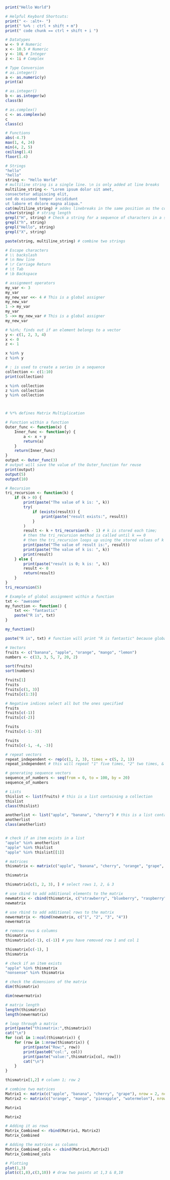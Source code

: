 
```R
print("Hello World")
```
```R
# Helpful Keybord Shortcuts:
print(" <- :alt+- ")
print(" %>% : ctrl + shift + m")
print(" code chunk == ctrl + shift + i ")
```

```r
# Datatypes
w <- 9 # Numeric
x <- 10.5 # Numeric
y <- 10L # Integer
z <- 1i # Complex
```


```r
# Type Conversion
# as.integer()
a <- as.numeric(y)
print(a)

# as.integer()
b <- as.integer(w)
class(b)

# as.complex()
c <- as.complex(w)
c
class(c)
```

```r
# Functions
abs(-4.7)
max(1, 4, 24)
min(4, 2, 5)
ceiling(1.4)
floor(1.4)
```

```r
# Strings
"hello"
"hello"
string <- "Hello World"
# multiline string is a single line. \n is only added at line breaks
multiline_string <- "Lorem ipsum dolor sit amet,
consectetur adipiscing elit,
sed do eiusmod tempor incididunt
ut labore et dolore magna aliqua."
cat(multiline_string) # addes linebreaks in the same position as the code
nchar(string) # string length
grepl("H", string) # Check a string for a sequence of characters in a string
grepl("h", string)
grepl("Hello", string)
grepl("X", string)

paste(string, multiline_string) # combine two strings
```

```r
# Escape characters
# \\ backslash
# \n New line
# \r Carriage Return
# \t Tab
# \b Backspace
```

```r
# assignment operators
my_var <- 3
my_var
my_new_var <<- 4 # This is a global assigner
my_new_var
1 -> my_var
my_var
5 ->> my_new_var # This is a global assigner
my_new_var

# %in%; finds out if an element belongs to a vector
y <- c(1, 2, 3, 4)
x <- 0
z <- 1

x %in% y
z %in% y

# : is used to create a series in a sequence
collection <- c(1:10)
print(collection)

x %in% collection
z %in% collection
y %in% collection



# %*% defines Matrix Multiplication
```

```r
# Function within a function
Outer_func <- function(x) {
    Inner_func <- function(y) {
        a <- x + y
        return(a)
    }
    return(Inner_func)
}
output <- Outer_func(3)
# output will save the value of the Outer_function for reuse
print(output)
output(5)
output(10)
```

```r
# Recursion
tri_recursion <- function(k) {
    if (k > 0) {
        print(paste("The value of k is: ", k))
        try(
            if (exists(result)) {
                print(paste("result exists:", result))
            }
        )
        result <- k + tri_recursion(k - 1) # k is stored each time;
        # then the tri_recursion method is called until k == 0
        # then the tri_recursion loops up using the stored values of k to complete the function from previous iterations
        print(paste("The value of result is:", result))
        print(paste("The value of k is: ", k))
        print(result)
    } else {
        print(paste("result is 0; k is: ", k))
        result <- 0
        return(result)
    }
}
tri_recursion(5)
```

```r
# Example of global assignment within a function
txt <- "awesome"
my_function <- function() {
    txt <<- "fantastic"
    paste("R is", txt)
}

my_function()

paste("R is", txt) # function will print "R is fantastic" because global assignment was used!
```

```r
# Vectors
fruits <- c("banana", "apple", "orange", "mango", "lemon")
numbers <- c(13, 3, 5, 7, 20, 2)

sort(fruits)
sort(numbers)

fruits[1]
fruits
fruits[c(1, 3)]
fruits[c(1:3)]

# Negative indices select all but the ones specified
fruits
fruits[c(-1)]
fruits[c(-2)]

fruits
fruits[c(-1:-3)]

fruits
fruits[c(-1, -4, -3)]

# repeat vectors
repeat_independent <- rep(c(1, 2, 3), times = c(5, 2, 1))
repeat_independent # this will repeat "1" five times, "2" two times, & "3" one time

# generating sequence vectors
sequence_of_numbers <- seq(from = 0, to = 100, by = 20)
sequence_of_numbers
```

```r
# Lists
thislist <- list(fruits) # this is a list containing a collection
thislist
class(thislist)

anotherlist <- list("apple", "banana", "cherry") # this is a list containing three distinct elements
anotherlist
class(anotherlist)


# check if an item exists in a list
"apple" %in% anotherlist
"apple" %in% thislist
"apple" %in% thislist[[1]]
```

```r
# matrices
thismatrix <- matrix(c("apple", "banana", "cherry", "orange", "grape", "pineapple", "pear", "melon", "fig"), nrow = 3, ncol = 3)

thismatrix

thismatrix[c(1, 2, 3), ] # select rows 1, 2, & 3

# use cbind to add additional elements to the matrix
newmatrix <- cbind(thismatrix, c("strawberry", "blueberry", "raspberry"))
newmatrix

# use rbind to add additional rows to the matrix
newermatrix <- rbind(newmatrix, c("1", "2", "3", "4"))
newermatrix

# remove rows & columns
thismatrix
thismatrix[c(-1), c(-1)] # you have removed row 1 and col 1

thismatrix[c(-1), ]
thismatrix

# check if an item exists
"apple" %in% thismatrix
"nonsense" %in% thismatrix

# check the dimensions of the matrix
dim(thismatrix)

dim(newermatrix)

# matrix length
length(thismatrix)
length(newermatrix)

# loop through a matrix
print(paste("thismatrix:",thismatrix))
cat("\n")
for (col in 1:ncol(thismatrix)) {
    for (row in 1:nrow(thismatrix)) {
        print(paste("Row:", row))
        print(paste0("col:", col))
        print(paste("value:",thismatrix[col, row]))
        cat("\n")
    }
}

thismatrix[1,2] # column 1; row 2

# combine two matrices
Matrix1 <- matrix(c("apple", "banana", "cherry", "grape"), nrow = 2, ncol = 2)
Matrix2 <- matrix(c("orange", "mango", "pineapple", "watermelon"), nrow = 2, ncol = 2)

Matrix1

Matrix2

# Adding it as rows
Matrix_Combined <- rbind(Matrix1, Matrix2)
Matrix_Combined

# Adding the matrices as columns
Matrix_Combined_cols <- cbind(Matrix1,Matrix2)
Matrix_Combined_cols
```

```r
# Plotting
plot(1,3)
plot(c(1,8),c(3,10)) # draw two points at 1,3 & 8,10
```

